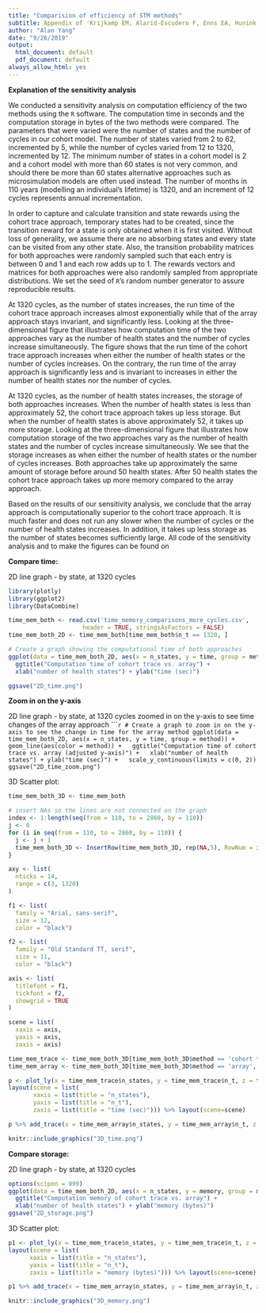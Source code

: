 ```yaml
---
title: "Comparision of efficiency of STM methods"
subtitle: Appendix of 'Krijkamp EM, Alarid-Escudero F, Enns EA, Hunink MGM, Pechlivanoglou P, Yang, A., Jalal HJ.' **A multidimensional array representation of state-transition model** (revised, September 2019)
author: "Alan Yang"
date: "9/26/2019"
output:
  html_document: default
  pdf_document: default
always_allow_html: yes
---
```


**Explanation of the sensitivity analysis**

We conducted a sensitivity analysis on computation efficiency of the two methods using the `R` software. The computation time in seconds and the computation storage in bytes of the two methods were compared. The parameters that were varied were the number of states and the number of cycles in our cohort model. The number of states varied from 2 to 62, incremented by 5, while the number of cycles varied from 12 to 1320, incremented by 12. The minimum number of states in a cohort model is 2 and a cohort model with more than 60 states is not very common, and should there be more than 60 states alternative approaches such as microsimulation models are often used instead. The number of months in 110 years (modelling an individual's lifetime) is 1320, and an increment of 12 cycles represents annual incrementation.

In order to capture and calculate transition and state rewards using the cohort trace approach, temporary states had to be created, since the transition reward for a state is only obtained when it is first visited. Without loss of generality, we assume there are no absorbing states and every state can be visited from any other state. Also, the transition probability matrices for both approaches were randomly sampled such that each entry is between 0 and 1 and each row adds up to 1. The rewards vectors and matrices for both approaches were also randomly sampled from appropriate distributions. We set the seed of `R`’s random number generator to assure reproducible results.

At 1320 cycles, as the number of states increases, the run time of the cohort trace approach increases almost exponentially while that of the array approach stays invariant, and significantly less. Looking at the three-dimensional figure that illustrates how computation time of the two approaches vary as the number of health states and the number of cycles increase simultaneously. The figure shows that the run time of the cohort trace approach increases when either the number of health states or the number of cycles increases. On the contrary, the run time of the array approach is significantly less and is invariant to increases in either the number of health states nor the number of cycles. 


At 1320 cycles, as the number of health states increases, the storage of both approaches increases. When the number of health states is less than approximately 52, the cohort trace approach takes up less storage. But when the number of health states is above approximately 52, it takes up more storage. Looking at the three-dimensional figure that illustrates how computation storage of the two approaches vary as the number of health states and the number of cycles increase simultaneously. We see that the storage increases as when either the number of health states or the number of cycles increases. Both approaches take up approximately the same amount of storage before around 50 health states. After 50 health states the cohort trace approach takes up more memory compared to the array approach.


Based on the results of our sensitivity analysis, we conclude that the array approach is computationally superior to the cohort trace approach. It is much faster and does not run any slower when the number of cycles or the number of health states increases. In addition, it takes up less storage as the number of states becomes sufficiently large. All code of the sensitivity analysis and to make the figures can be found on
 
**Compare time:**

2D line graph - by state, at 1320 cycles

```r
library(plotly)
library(ggplot2)
library(DataCombine)

time_mem_both <- read.csv('time_memory_comparisons_more_cycles.csv', 
                     header = TRUE, stringsAsFactors = FALSE)
time_mem_both_2D <- time_mem_both[time_mem_both$n_t == 1320, ]

# Create a graph showing the computational time of both approaches
ggplot(data = time_mem_both_2D, aes(x = n_states, y = time, group = method)) + geom_line(aes(color = method)) +
  ggtitle("Computation time of cohort trace vs. array") +
  xlab("number of health states") + ylab("time (sec)") 

ggsave("2D_time.png")
```


**Zoom in on the y-axis**

2D line graph - by state, at 1320 cycles zoomed in on the y-axis to see time changes of the array approach
``````r
# Create a graph to zoom in on the y-axis to see the change in time for the array method
ggplot(data = time_mem_both_2D, aes(x = n_states, y = time, group = method)) + geom_line(aes(color = method)) +
  ggtitle("Computation time of cohort trace vs. array (adjusted y-axis)") +
  xlab("number of health states") + ylab("time (sec)") +
  scale_y_continuous(limits = c(0, 2))
ggsave("2D_time_zoom.png")
```



3D Scatter plot:

```r
time_mem_both_3D <- time_mem_both

# insert NAs so the lines are not connected on the graph
index <- 1:length(seq(from = 110, to = 2860, by = 110))
j <- 0
for (i in seq(from = 110, to = 2860, by = 110)) {
  j <- j + 1
  time_mem_both_3D <- InsertRow(time_mem_both_3D, rep(NA,5), RowNum = i + index[j])
}

axy <- list(
  nticks = 14,
  range = c(3, 1320)
)

f1 <- list(
  family = "Arial, sans-serif",
  size = 12,
  color = "black")

f2 <- list(
  family = "Old Standard TT, serif",
  size = 11,
  color = "black")

axis <- list(
  titlefont = f1,
  tickfont = f2,
  showgrid = TRUE
)

scene = list(
  xaxis = axis,
  yaxis = axis,
  zaxis = axis)

time_mem_trace <- time_mem_both_3D[time_mem_both_3D$method == 'cohort trace', ]
time_mem_array <- time_mem_both_3D[time_mem_both_3D$method == 'array', ]

p <- plot_ly(x = time_mem_trace$n_states, y = time_mem_trace$n_t, z = time_mem_trace$time, type = 'scatter3d', mode='lines', name = 'cohort trace', connectgaps=FALSE) %>% layout(scene = list(yaxis=axy), title = "3D graph of n_state, n_t and time") %>%
layout(scene = list(
       xaxis = list(title = "n_states"),
       yaxis = list(title = "n_t"),
       zaxis = list(title = "time (sec)"))) %>% layout(scene=scene)

p %>% add_trace(x = time_mem_array$n_states, y = time_mem_array$n_t, z = time_mem_array$time, type = 'scatter3d', mode = 'lines', name = 'array', connectgaps = FALSE) 
```

```r
knitr::include_graphics("3D_time.png")
```

**Compare storage:**

2D line graph - by state, at 1320 cycles

```r
options(scipen = 999)
ggplot(data = time_mem_both_2D, aes(x = n_states, y = memory, group = method)) + geom_line(aes(color = method)) +
  ggtitle("Computation memory of cohort trace vs. array") +
  xlab("number of health states") + ylab("memory (bytes)") 
ggsave("2D_storage.png")
```


3D Scatter plot:

```r
p1 <- plot_ly(x = time_mem_trace$n_states, y = time_mem_trace$n_t, z = time_mem_trace$memory, type = 'scatter3d', mode = 'lines', name = 'cohort trace', connectgaps = FALSE) %>% layout(scene = list(yaxis = axy), title = "3D graph of n_state, n_t and memory") %>%
layout(scene = list(
      xaxis = list(title = "n_states"),
      yaxis = list(title = "n_t"),
      zaxis = list(title = "memory (bytes)"))) %>% layout(scene=scene)

p1 %>% add_trace(x = time_mem_array$n_states, y = time_mem_array$n_t, z = time_mem_array$memory, type = 'scatter3d', mode = 'lines', name = 'array', connectgaps = FALSE) 
```

```r
knitr::include_graphics("3D_memory.png")
```

